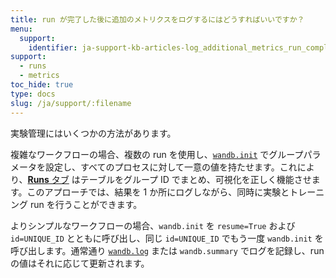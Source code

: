 ```yaml
---
title: run が完了した後に追加のメトリクスをログするにはどうすればいいですか？
menu:
  support:
    identifier: ja-support-kb-articles-log_additional_metrics_run_completes
support:
  - runs
  - metrics
toc_hide: true
type: docs
slug: /ja/support/:filename
---
```

実験管理にはいくつかの方法があります。

複雑なワークフローの場合、複数の run を使用し、[`wandb.init`](/ja/guides/models/track/create-an-experiment) でグループパラメータを設定し、すべてのプロセスに対して一意の値を持たせます。これにより、[**Runs** タブ](/ja/guides/models/track/project-page.md#runs-tab) はテーブルをグループ ID でまとめ、可視化を正しく機能させます。このアプローチでは、結果を 1 か所にログしながら、同時に実験とトレーニング run を行うことができます。

よりシンプルなワークフローの場合、`wandb.init` を `resume=True` および `id=UNIQUE_ID` とともに呼び出し、同じ `id=UNIQUE_ID` でもう一度 `wandb.init` を呼び出します。通常通り [`wandb.log`](/ja/guides/models/track/log/) または `wandb.summary` でログを記録し、run の値はそれに応じて更新されます。